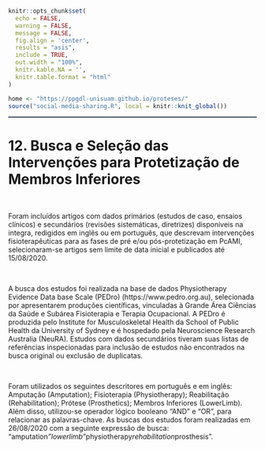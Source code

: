 <br>
<br>
<br>

<!--install and/or load all R packages-->
```r
knitr::opts_chunk$set(
  echo = FALSE,
  warning = FALSE,
  message = FALSE,
  fig.align = 'center',
  results = "asis",
  include = TRUE,
  out.width = "100%",
  knitr.kable.NA = '',
  knitr.table.format = "html"
)
```

<!--script for sharing-->
<p align="right">
```r
home <- "https://ppgdl-unisuam.github.io/proteses/"
source("social-media-sharing.R", local = knitr::knit_global())
```
</p>

<!--script for generating HORIZONTAL LINE-->
<hr style="height:2px;border-width:0;color:#2C3E50;background-color:#2C3E50">

# **12.	Busca e Seleção das Intervenções para Protetização de Membros Inferiores**

<br>

Foram incluídos artigos com dados primários (estudos de caso, ensaios clínicos) e secundários (revisões sistemáticas, diretrizes) disponíveis na integra, redigidos em inglês ou em português, que descrevam intervenções fisioterapêuticas para as fases de pré e/ou pós-protetização em PcAMI, selecionaram-se artigos sem limite de data inicial e publicados até 15/08/2020.

<br>

A busca dos estudos foi realizada na base de dados Physiotherapy Evidence Data base Scale (PEDro) (https://www.pedro.org.au), selecionada por apresentarem produções científicas, vinculadas à Grande Área Ciências da Saúde e Subárea Fisioterapia e Terapia Ocupacional. A PEDro é produzida pelo Institute for Musculoskeletal Health da School of Public Health da University of Sydney e é hospedado pela Neuroscience Research Australia (NeuRA). Estudos com dados secundários tiveram suas listas de referências inspecionadas para inclusão de estudos não encontrados na busca original ou exclusão de duplicatas.

<br>

Foram utilizados os seguintes descritores em português e em inglês: Amputação (Amputation); Fisioterapia (Physiotherapy); Reabilitação (Rehabilitation); Prótese (Prosthetics); Membros Inferiores (LowerLimb). Além disso, utilizou-se operador lógico booleano “AND” e “OR”, para relacionar as palavras-chave. As buscas dos estudos foram realizadas em 26/08/2020 com a seguinte expressão de busca: “amputation*"lowerlimb"*physiotherapy*rehabilitation*prosthesis”.

<br>
